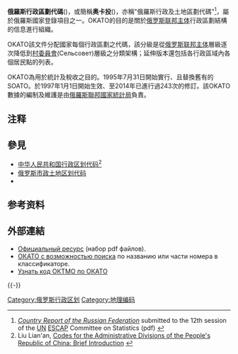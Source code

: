 {{About|俄羅斯联邦的行政區劃代碼|新西蘭鄉鎮|奥卡投}}

'''俄羅斯行政區劃代碼'''({{lang-ru|Общеросси́йский классифика́тор объе́ктов администрати́вно-территориа́льного деле́ния}})，或簡稱'''奥卡投'''({{lang|ru|ОКАТО}})，亦稱"俄羅斯行政及土地區劃代碼"<ref name="UN">[http://www.unescap.org/stat/cos12/cos12_russian_class.pdf ''Country Report of the Russian Federation''] {{Wayback|url=http://www.unescap.org/stat/cos12/cos12_russian_class.pdf |date=20120211122905 }} submitted to the 12th session of the [[United_Nations|UN]] [[United_Nations_Economic_and_Social_Commission_for_Asia_and_the_Pacific|ESCAP]] Committee on Statistics (pdf) {{en icon}}</ref>，屬於俄羅斯國家登錄項目之一。OKATO的目的是關於[[俄罗斯联邦主体|俄罗斯联邦主体]]行政區劃結構的信息進行組織。

OKATO該文件分配國家每個行政區劃之代碼，該分級是從[[俄罗斯联邦主体|俄罗斯联邦主体]]層級逐次降低到[[村委員會|村委員會]](Сельсовет)層級之分類架構；延伸版本還包括各行政區域內各個居民點的列表。

OKATO為用於統計及稅收之目的。1995年7月31日開始實行、且替換舊有的SOATO{{notetag|蘇維埃社會主義共和國聯盟及各加盟共和國行政區劃系統，以及居民點}}。於1997年1月1日開始生效、至2014年已進行過243次的修訂。該OKATO數據的編制及維護是由[[俄羅斯聯邦國家統計局|俄羅斯聯邦國家統計局]]負責。
==注释==
{{notefoot}}

==參見==
*[[中华人民共和国行政区划代码|中华人民共和国行政区划代码]]<ref>Liu Lian'an, [http://unstats.un.org/unsd/geoinfo/ungegn/docs/25th-gegn-docs/wp%2520papers/wp45-item10-china.pdf Codes for the Administrative Divisions of the People's Republic of China: Brief Introduction] {{Wayback|url=http://unstats.un.org/unsd/geoinfo/ungegn/docs/25th-gegn-docs/wp%2520papers/wp45-item10-china.pdf |date=20160303092752 }}</ref>
*[[俄罗斯市政土地区划代码|俄罗斯市政土地区划代码]]
*{{link-ru|俄羅斯居住類型|Населённые пункты в России}}

==参考资料==
{{reflist}}
==外部連結==
{{Wikidata property|1=P721|2=OKATO identifier}}
* [http://protect.gost.ru/document.aspx?control=20&id=134377 Oфициальный ресурс]{{Wayback|url=http://protect.gost.ru/document.aspx?control=20&id=134377 |date=20150313062253 }} (набор pdf файлов).
* [https://archive.is/20121205065604/www.mosclassific.ru/mClass/okato_view.php ОКАТО с возможностью поиска] по названию или части номера в классификаторе.
* [http://kod-x.ru/polza/oktmo.htm Узнать код ОКТМО по ОКАТО]{{Wayback|url=http://kod-x.ru/polza/oktmo.htm |date=20150527024950 }}
{{-}}
{{俄罗斯行政区划|state=collapsed}}

[[Category:俄罗斯行政区划|Category:俄罗斯行政区划]]
[[Category:地理编码|Category:地理编码]]